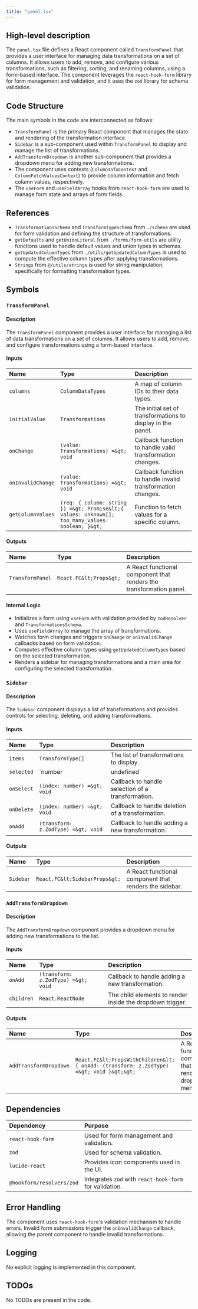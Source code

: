```yaml
---
title: "panel.tsx"
---
```


## High-level description

The `panel.tsx` file defines a React component called `TransformPanel` that provides a user interface for managing data transformations on a set of columns. It allows users to add, remove, and configure various transformations, such as filtering, sorting, and renaming columns, using a form-based interface. The component leverages the `react-hook-form` library for form management and validation, and it uses the `zod` library for schema validation.

## Code Structure

The main symbols in the code are interconnected as follows:
- `TransformPanel` is the primary React component that manages the state and rendering of the transformation interface.
- `Sidebar` is a sub-component used within `TransformPanel` to display and manage the list of transformations.
- `AddTransformDropdown` is another sub-component that provides a dropdown menu for adding new transformations.
- The component uses contexts (`ColumnInfoContext` and `ColumnFetchValuesContext`) to provide column information and fetch column values, respectively.
- The `useForm` and `useFieldArray` hooks from `react-hook-form` are used to manage form state and arrays of form fields.

## References

- `TransformationsSchema` and `TransformTypeSchema` from `./schema` are used for form validation and defining the structure of transformations.
- `getDefaults` and `getUnionLiteral` from `./forms/form-utils` are utility functions used to handle default values and union types in schemas.
- `getUpdatedColumnTypes` from `./utils/getUpdatedColumnTypes` is used to compute the effective column types after applying transformations.
- `Strings` from `@/utils/strings` is used for string manipulation, specifically for formatting transformation types.

## Symbols

### `TransformPanel`
#### Description
The `TransformPanel` component provides a user interface for managing a list of data transformations on a set of columns. It allows users to add, remove, and configure transformations using a form-based interface.

#### Inputs
| Name           | Type          | Description                                                                 |
|:---------------|:--------------|:----------------------------------------------------------------------------|
| `columns`      | `ColumnDataTypes` | A map of column IDs to their data types.                                   |
| `initialValue` | `Transformations` | The initial set of transformations to display in the panel.                |
| `onChange`     | `(value: Transformations) =&gt; void` | Callback function to handle valid transformation changes. |
| `onInvalidChange` | `(value: Transformations) =&gt; void` | Callback function to handle invalid transformation changes. |
| `getColumnValues` | `(req: { column: string }) =&gt; Promise&lt;{ values: unknown[]; too_many_values: boolean; }&gt;` | Function to fetch values for a specific column. |

#### Outputs
| Name | Type | Description |
|:-----|:-----|:------------|
| `TransformPanel` | `React.FC&lt;Props&gt;` | A React functional component that renders the transformation panel. |

#### Internal Logic
- Initializes a form using `useForm` with validation provided by `zodResolver` and `TransformationsSchema`.
- Uses `useFieldArray` to manage the array of transformations.
- Watches form changes and triggers `onChange` or `onInvalidChange` callbacks based on form validation.
- Computes effective column types using `getUpdatedColumnTypes` based on the selected transformation.
- Renders a sidebar for managing transformations and a main area for configuring the selected transformation.

### `Sidebar`
#### Description
The `Sidebar` component displays a list of transformations and provides controls for selecting, deleting, and adding transformations.

#### Inputs
| Name     | Type            | Description                                      |
|:---------|:----------------|:-------------------------------------------------|
| `items`  | `TransformType[]` | The list of transformations to display.          |
| `selected` | `number | undefined` | The index of the currently selected transformation. |
| `onSelect` | `(index: number) =&gt; void` | Callback to handle selection of a transformation. |
| `onDelete` | `(index: number) =&gt; void` | Callback to handle deletion of a transformation. |
| `onAdd` | `(transform: z.ZodType) =&gt; void` | Callback to handle adding a new transformation. |

#### Outputs
| Name | Type | Description |
|:-----|:-----|:------------|
| `Sidebar` | `React.FC&lt;SidebarProps&gt;` | A React functional component that renders the sidebar. |

### `AddTransformDropdown`
#### Description
The `AddTransformDropdown` component provides a dropdown menu for adding new transformations to the list.

#### Inputs
| Name     | Type            | Description                                      |
|:---------|:----------------|:-------------------------------------------------|
| `onAdd`  | `(transform: z.ZodType) =&gt; void` | Callback to handle adding a new transformation. |
| `children` | `React.ReactNode` | The child elements to render inside the dropdown trigger. |

#### Outputs
| Name | Type | Description |
|:-----|:-----|:------------|
| `AddTransformDropdown` | `React.FC&lt;PropsWithChildren&lt;{ onAdd: (transform: z.ZodType) =&gt; void }&gt;&gt;` | A React functional component that renders the dropdown menu. |

## Dependencies

| Dependency | Purpose |
|:-----------|:--------|
| `react-hook-form` | Used for form management and validation. |
| `zod` | Used for schema validation. |
| `lucide-react` | Provides icon components used in the UI. |
| `@hookform/resolvers/zod` | Integrates `zod` with `react-hook-form` for validation. |

## Error Handling

The component uses `react-hook-form`'s validation mechanism to handle errors. Invalid form submissions trigger the `onInvalidChange` callback, allowing the parent component to handle invalid transformations.

## Logging

No explicit logging is implemented in this component.

## TODOs

No TODOs are present in the code.